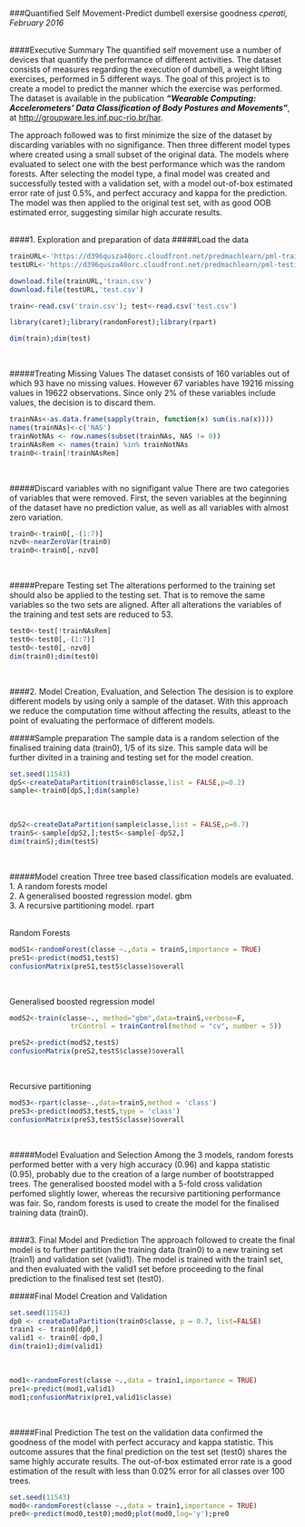 ###Quantified Self Movement-Predict dumbell exersise goodness
*cperati, February 2016*
<br><br>
  
    
####Executive Summary
The quantified self movement use a number of devices that quantify the
performance of different activities. The dataset consists of measures regarding
the execution of dumbell, a weight lifting exercises, performed in 5 different
ways. The goal of this project is to create a model to predict the manner
which the exercise was performed. The dataset is available in the publication 
***"Wearable Computing: Accelerometers' Data Classification of Body Postures
and Movements"***, at <http://groupware.les.inf.puc-rio.br/har>.
<br>
  
The approach followed was to first minimize the size of the dataset by
discarding variables with no signifigance. Then three different model types
where created using a small subset of the original data. The models where
evaluated to select one with the best performance which was the random
forests. After selecting the model type, a final model was created and
successfully tested with a validation set, with a model out-of-box estimated
error rate of just 0.5%, and perfect accuracy and kappa for the prediction.
The model was then applied to the original test set, with as good OOB
estimated error, suggesting similar high accurate results.
<br><br>
  
####1. Exploration and preparation of data
#####Load the data

```r
trainURL<-'https://d396qusza40orc.cloudfront.net/predmachlearn/pml-training.csv'
testURL<-'https://d396qusza40orc.cloudfront.net/predmachlearn/pml-testing.csv'

download.file(trainURL,'train.csv')
download.file(testURL,'test.csv')

train<-read.csv('train.csv'); test<-read.csv('test.csv')

library(caret);library(randomForest);library(rpart)
```
```r
dim(train);dim(test)
```
<br>
  
#####Treating Missing Values
The dataset consists of 160 variables out of which 93 have no missing values.
However 67 variables have 19216 missing values in 19622 observations. Since only
2% of these variables include values, the decision is to discard them.
```r
trainNAs<-as.data.frame(sapply(train, function(x) sum(is.na(x))))
names(trainNAs)<-c('NAS')
trainNotNAs <- row.names(subset(trainNAs, NAS != 0))
trainNAsRem <- names(train) %in% trainNotNAs
train0<-train[!trainNAsRem]
```
<br>
  
#####Discard variables with no signifigant value
There are two categories of variables that were removed. First, the seven
variables at the beginning of the dataset have no prediction value, as well as 
all variables with almost zero variation.
```r
train0<-train0[,-(1:7)]
nzv0<-nearZeroVar(train0)
train0<-train0[,-nzv0]
```
<br>
  
#####Prepare Testing set
The alterations performed to the training set should also be applied to the
testing set. That is to remove the same variables so the two sets are aligned.
After all alterations the variables of the training and test sets are reduced
to 53.
```r
test0<-test[!trainNAsRem]
test0<-test0[,-(1:7)]
test0<-test0[,-nzv0]
dim(train0);dim(test0)
```
<br>
  
####2. Model Creation, Evaluation, and Selection
The desision is to explore different models by using only a sample of
the dataset. With this approach we reduce the computation time without affecting
the results, atleast to the point of evaluating the performace of
different models.
<br>
  
#####Sample preparation
The sample data is a random selection of the finalised training data (train0),
1/5 of its size. This sample data will be further divited in a training
and testing set for the model creation.
```r
set.seed(11543)
dpS<-createDataPartition(train0$classe,list = FALSE,p=0.2)
sample<-train0[dpS,];dim(sample)
```
<br>
```r
dpS2<-createDataPartition(sample$classe,list = FALSE,p=0.7)
trainS<-sample[dpS2,];testS<-sample[-dpS2,]
dim(trainS);dim(testS)
```
<br>
  
#####Model creation
Three tree based classification models are evaluated.<br>
1. A random forests model<br>
2. A generalised boosted regression model. gbm<br>
3. A recursive partitioning model. rpart<br>
<br>
  
Random Forests<br>
```r
modS1<-randomForest(classe ~.,data = trainS,importance = TRUE)
preS1<-predict(modS1,testS)
confusionMatrix(preS1,testS$classe)$overall
```
<br>
  
Generalised boosted regression model<br>
```r
modS2<-train(classe~., method="gbm",data=trainS,verbose=F,
               trControl = trainControl(method = "cv", number = 5))
```

```r
preS2<-predict(modS2,testS)
confusionMatrix(preS2,testS$classe)$overall
```
<br>
  
Recursive partitioning<br>
```r
modS3<-rpart(classe~.,data=trainS,method = 'class')
preS3<-predict(modS3,testS,type = 'class')
confusionMatrix(preS3,testS$classe)$overall
```
<br>
  
#####Model Evaluation and Selection
Among the 3 models, random forests performed better with a very high
accuracy (0.96) and kappa statistic (0.95), probably due to the creation of a
large number of bootstrapped trees. The generalised boosted model with a 5-fold
cross validation perfomed slightly lower, whereas the recursive partitioning performance was fair. So, random forests is used to create the model for
the finalised training data (train0).
<br><br>
  
  
####3. Final Model and Prediction
The approach followed to create the final model is to further partition 
the training data (train0) to a new training set (train1) and validation
set (valid1). The model is trained with the train1 set, and then evaluated with
the valid1 set before proceeding to the final prediction to the finalised
test set (test0).
<br>
  
#####Final Model Creation and Validation
```r
set.seed(11543)
dp0 <- createDataPartition(train0$classe, p = 0.7, list=FALSE)
train1 <- train0[dp0,]
valid1 <- train0[-dp0,]
dim(train1);dim(valid1)
```
<br>
  
  
```r
mod1<-randomForest(classe ~.,data = train1,importance = TRUE)
pre1<-predict(mod1,valid1)
mod1;confusionMatrix(pre1,valid1$classe)
```
<br>
  
#####Final Prediction
The test on the validation data confirmed the goodness of the model with
perfect accuracy and kappa statistic. This outcome assures that the final
prediction on the test set (test0) shares the same highly accurate results.
The out-of-box estimated error rate is a good estimation of the result with
less than 0.02% error for all classes over 100 trees.
```r
set.seed(11543)
mod0<-randomForest(classe ~.,data = train1,importance = TRUE)
pre0<-predict(mod0,test0);mod0;plot(mod0,log='y');pre0
```
<br>


<br>
  
    
